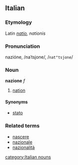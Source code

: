 ==Italian==
===Etymology===
Latin ''[[natio]], nationis''
===Pronunciation===
nazióne, /naˈtsjone/, /<tt>nat"tsjone</tt>/
===Noun===
'''nazione''' ''f''

# [[nation]]

====Synonyms====
*[[stato]]

===Related terms===
*[[nascere]]
*[[nazionale]]
*[[nazionalità]]
[[category:Italian nouns]]